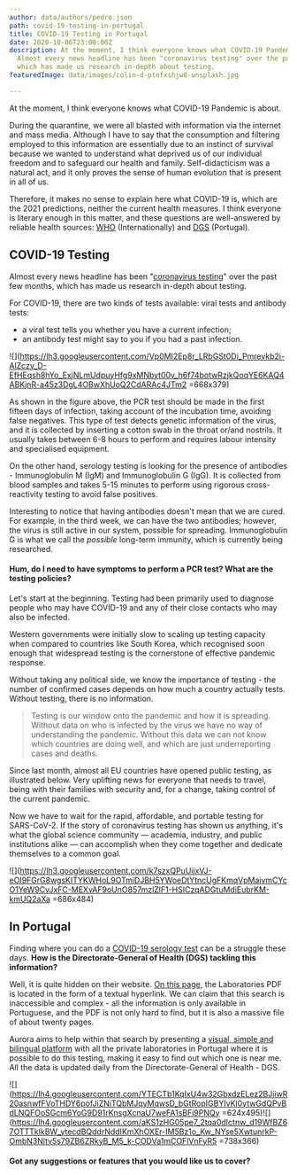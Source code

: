 ```yaml
---
author: data/authors/pedro.json
path: covid-19-testing-in-portugal
title: COVID-19 Testing in Portugal
date: 2020-10-06T23:00:00Z
description: At the moment, I think everyone knows what COVID-19 Pandemic is about.
  Almost every news headline has been "coronavirus testing" over the past few months,
  which has made us research in-depth about testing.
featuredImage: data/images/colin-d-ptnfxshjw8-unsplash.jpg

---
```

At the moment, I think everyone knows what COVID-19 Pandemic is about.

During the quarantine, we were all blasted with information via the internet and mass media. Although I have to say that the consumption and filtering employed to this information are essentially due to an instinct of survival because we wanted to understand what deprived us of our individual freedom and to safeguard our health and family. Self-didacticism was a natural act, and it only proves the sense of human evolution that is present in all of us.

Therefore, it makes no sense to explain here what COVID-19 is, which are the 2021 predictions, neither the current health measures. I think everyone is literary enough in this matter, and these questions are well-answered by reliable health sources: [WHO](https://www.who.int/emergencies/diseases/novel-coronavirus-2019) (Internationally) and [DGS](https://covid19.min-saude.pt/) (Portugal).

## COVID-19 Testing

Almost every news headline has been "[coronavirus testing](https://covid19.auroradigital.co/)" over the past few months, which has made us research in-depth about testing.

For COVID-19, there are two kinds of tests available: viral tests and antibody tests:

* a viral test tells you whether you have a current infection;
* an antibody test might say to you if you had a past infection.

![](https://lh3.googleusercontent.com/Vp0MI2Ep8r_LRbGSt0Di_Pmrevkb2i-AlZczy_D-EfHEqsh8hYo_ExjNLmUdpuyHfg9xMNbyt00v_h6f74botwRzjkQoqYE6KAQ4ABKjnR-a45z3DgL4OBwXhUoQ2CdARAc4JTm2 =668x379)

As shown in the figure above, the PCR test should be made in the first fifteen days of infection, taking account of the incubation time, avoiding false negatives. This type of test detects genetic information of the virus, and it is collected by inserting a cotton swab in the throat or/and nostrils. It usually takes between 6-8 hours to perform and requires labour intensity and specialised equipment.

On the other hand, serology testing is looking for the presence of antibodies - Immunoglobulin M (IgM) and Immunoglobulin G (IgG). It is collected from blood samples and takes 5-15 minutes to perform using rigorous cross-reactivity testing to avoid false positives.

Interesting to notice that having antibodies doesn't mean that we are cured. For example, in the third week, we can have the two antibodies; however, the virus is still active in our system, possible for spreading. Immunoglobulin G is what we call the _possible_ long-term immunity, which is currently being researched.

#### **Hum, do I need to have symptoms to perform a PCR test? What are the testing policies?**

Let's start at the beginning. Testing had been primarily used to diagnose people who may have COVID-19 and any of their close contacts who may also be infected.

Western governments were initially slow to scaling up testing capacity when compared to countries like South Korea, which recognised soon enough that widespread testing is the cornerstone of effective pandemic response.

Without taking any political side, we know the importance of testing - the number of confirmed cases depends on how much a country actually tests. Without testing, there is no information.

> Testing is our window onto the pandemic and how it is spreading. Without data on who is infected by the virus we have no way of understanding the pandemic. Without this data we can not know which countries are doing well, and which are just underreporting cases and deaths.

Since last month, almost all EU countries have opened public testing, as illustrated below. Very uplifting news for everyone that needs to travel, being with their families with security and, for a change, taking control of the current pandemic.

Now we have to wait for the rapid, affordable, and portable testing for SARS-CoV-2. If the story of coronavirus testing has shown us anything, it's what the global science community — academia, industry, and public institutions alike — can accomplish when they come together and dedicate themselves to a common goal.

![](https://lh3.googleusercontent.com/k7szxQPuUiixVJ-eOI9FGrG8wgsKITYKWHoL9OTmiDJBH5YWoeDtYtncUgFKmqVpMaivmCYcO1YeW9CvJxFC-MEXvAF9oUnO857mzlZlF1-HSICzqADGtuMdiEubrKM-kmUQ2aXa =686x484)

## In Portugal

Finding where you can do a [COVID-19 serology test](https://covid19.auroradigital.co/) can be a struggle these days. **How is the Directorate-General of Health (DGS) tackling this information?**

Well, it is quite hidden on their website. [On this page](https://covid19.min-saude.pt/laboratorios-referenciados/), the Laboratories PDF is located in the form of a textual hyperlink. We can claim that this search is inaccessible and complex - all the information is only available in Portuguese, and the PDF is not only hard to find, but it is also a massive file of about twenty pages.

Aurora aims to help within that search by presenting a [visual, simple and bilingual platform](http://covid19.auroradigital.co) with all the private laboratories in Portugal where it is possible to do this testing, making it easy to find out which one is near me. All the data is updated daily from the Directorate-General of Health - DGS.

![](https://lh4.googleusercontent.com/YTECTb1KqIxU4w32GbxdzELez2BJjiwR20asnwfFVoTHDY6pofJiZNiTQbMJqyMqwsD_bGtRopIGBYIvKl0ytwGdQPvBdLNQFOoSGcm6YoG9D91rKnsgXcnaU7weFA1sBFi9PNQy =624x495)![](https://lh4.googleusercontent.com/aKS1zHG05pe7_2tqa0dIctnw_d19WfBZ67OTTTkIkBW_ytecdBQddrNddIKmXhOXEr-IM5Bz1o_Kw_NYse5XwtunrkP-OmbN3Nltv5s79ZB6ZRkyB_M5_k-CODVa1mCOFlVnFyR5 =738x366)

#### **Got any suggestions or features that you would like us to cover?**
